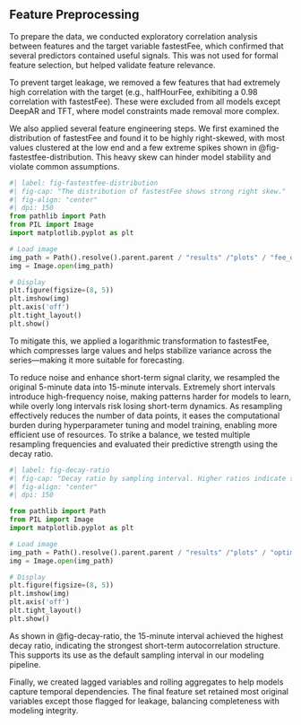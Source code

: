 ## Feature Preprocessing

To prepare the data, we conducted exploratory correlation analysis between features and the target variable fastestFee, which confirmed that several predictors contained useful signals. This was not used for formal feature selection, but helped validate feature relevance.

To prevent target leakage, we removed a few features that had extremely high correlation with the target (e.g., halfHourFee, exhibiting a 0.98 correlation with fastestFee). These were excluded from all models except DeepAR and TFT, where model constraints made removal more complex.

We also applied several feature engineering steps. We first examined the distribution of fastestFee and found it to be highly right-skewed, with most values clustered at the low end and a few extreme spikes shown in @fig-fastestfee-distribution. This heavy skew can hinder model stability and violate common assumptions.

```python
#| label: fig-fastestfee-distribution
#| fig-cap: "The distribution of fastestFee shows strong right skew."
#| fig-align: "center"
#| dpi: 150
from pathlib import Path
from PIL import Image
import matplotlib.pyplot as plt

# Load image
img_path = Path().resolve().parent.parent / "results" /"plots" / "fee_distribution.png"
img = Image.open(img_path)

# Display
plt.figure(figsize=(8, 5))
plt.imshow(img)
plt.axis('off')
plt.tight_layout()
plt.show()
```

To mitigate this, we applied a logarithmic transformation to fastestFee, which compresses large values and helps stabilize variance across the series—making it more suitable for forecasting.

To reduce noise and enhance short-term signal clarity, we resampled the original 5-minute data into 15-minute intervals. Extremely short intervals introduce high-frequency noise, making patterns harder for models to learn, while overly long intervals risk losing short-term dynamics. As resampling effectively reduces the number of data points, it eases the computational burden during hyperparameter tuning and model training, enabling more efficient use of resources. To strike a balance, we tested multiple resampling frequencies and evaluated their predictive strength using the decay ratio.

```python
#| label: fig-decay-ratio
#| fig-cap: "Decay ratio by sampling interval. Higher ratios indicate stronger AR(1)-like structure and better short-term predictability."
#| fig-align: "center"
#| dpi: 150

from pathlib import Path
from PIL import Image
import matplotlib.pyplot as plt

# Load image
img_path = Path().resolve().parent.parent / "results" /"plots" / "optimal_interval.png"
img = Image.open(img_path)

# Display
plt.figure(figsize=(8, 5))
plt.imshow(img)
plt.axis('off')
plt.tight_layout()
plt.show()
```

As shown in @fig-decay-ratio, the 15-minute interval achieved the highest decay ratio, indicating the strongest short-term autocorrelation structure. This supports its use as the default sampling interval in our modeling pipeline.

Finally, we created lagged variables and rolling aggregates to help models capture temporal dependencies. The final feature set retained most original variables except those flagged for leakage, balancing completeness with modeling integrity.
